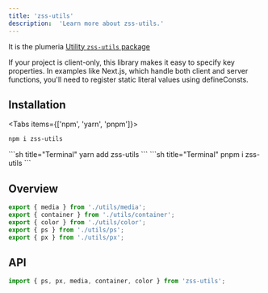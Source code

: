 ```yaml
---
title: 'zss-utils'
description:  'Learn more about zss-utils.'
---
```


It is the plumeria [Utility `zss-utils` package](https://www.npmjs.com/package/zss-utils)  

<Callout title="Available to Vite only features">
  If your project is client-only, this library makes it easy to specify key properties.
In examples like Next.js, which handle both client and server functions, you'll need to register static literal values using defineConsts.
</Callout>


## Installation
<Tabs items={['npm',  'yarn', 'pnpm']}>
<Tab>
```sh title="Terminal"
npm i zss-utils
```
</Tab>
<Tab>
```sh title="Terminal"
yarn add zss-utils
```
</Tab>
<Tab>
```sh title="Terminal"
pnpm i zss-utils
```
</Tab>
</Tabs>


## Overview

```ts title="TypeScript"
export { media } from './utils/media';
export { container } from './utils/container';
export { color } from './utils/color';
export { ps } from './utils/ps';
export { px } from './utils/px';
```

## API

```ts title="TypeScript"
import { ps, px, media, container, color } from 'zss-utils';
```

<Cards>
  <Card title="See more about color" href="/docs/preset/color" />
  <Card title="See more about pseudo" href="/docs/preset/pseudo" />
</Cards>